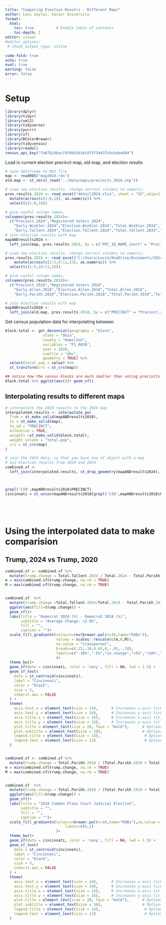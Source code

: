 ---
title: "Comparing Election Resutls - Different Maps"
author: Levi Sayles, Xavier University
format:
  html:
    toc: true          # Enable table of contents
    toc-depth: 2 
editor: visual
#editor_options: 
 # chunk_output_type: inline
  
code-fold: true
echo: true
eval: true
warning: false
error: false  
---

# Setup

```{r load-libraries, echo=FALSE, results='hide', message=FALSE, warning=FALSE}
library(dplyr)
library(tidyr)
library(xml2)
library(tidyverse)
library(purrr)
library(sf)
library(RColorBrewer)
library(tidycensus)
library(readxl)
census_api_key("fa67b1dbacf4fbbb1b14c875f34437c6cbdaa694")
```

Load in current election precinct map, old map, and election results

```{r}
# Save dataframe to RDS file
map <- readRDS("map2024.rds")
old.map <- st_zm(st_read("../data/maps/precincts_2018.shp"))

# Load new election results, change correct columns to numeric, 
pres.results.2024 <- read_excel("detail2024.xlsx", sheet = "32",skip=2) %>% 
  mutate(across(c(2:8,18), as.numeric)) %>% 
  select(c(1:8,18)) 

# give useful column names,
colnames(pres.results.2024)<-
  c("Precinct.2024","Registered Voters 2024",
    "Early.Winkler.2024","Election.Winkler.2024","Total.Winkler.2024",
    "Early.Tallent.2024","Election.Tallent.2024","Total.Tallent.2024","Total.2024")
# join election results with map
mapANDresults2024 <-
  left_join(map, pres.results.2024, by = c("PRC_ID_NAME_short" = "Precinct.2024"))

# Load new election results, change correct columns to numeric, 
pres.results.2018 <- read_excel("C:/Users/LeviS/OneDrive/Documents/2024 - 2025 XU/DSCI - 210 - Fall/Githob/11 - Inconsistent Geometries/detail2018.xlsx", sheet = "29",skip=2) %>% 
    mutate(across(c(2:5,9:11,15), as.numeric)) %>% 
  select(c(1:5,10:11,15))

# give useful column names,
colnames(pres.results.2018)<-
  c("Precinct.2018","Registered Voters 2018",
    "Early.Allen.2018","Election.Allen.2018","Total.Allen.2018",
    "Early.Parikh.2018","Election.Parikh.2018","Total.Parikh.2018","Total.2018")

# join election results with map
mapANDresults2018 <-
  left_join(old.map, pres.results.2018, by = c("PRECINCT" = "Precinct.2018"))
```

Get census population data for interpolating between

```{r get-census, echo=FALSE, results='hide', message=FALSE, warning=FALSE}
block.total <- get_decennial(geography = "block", 
                 state = "Ohio",
                 county = "Hamilton",
                 variables = "P1_001N", 
                 year = 2020,
                 sumfile = "dhc",
                 geometry = TRUE) %>% 
  select(total.pop = value) %>% 
  st_transform(crs = st_crs(map))

## notice how the census blocks are much smaller than voting precincts
block.total %>% ggplot(aes())+ geom_sf()
```

## Interpolating results to different maps

```{r}
# interpolate the 2020 results to the 2024 map
interpolated.results <- interpolate_pw(
  from = st_make_valid(mapANDresults2018),
  to = st_make_valid(map),
  to_id = "PRECINCT",
  extensive = TRUE,
  weights =st_make_valid(block.total),
  weight_column = "total.pop",
  crs = st_crs(map)
) 

# join the 2024 data, so that you have one sf object with a map
# and election results from 2020 and 2024
combined.sf <-
  left_join(interpolated.results, st_drop_geometry(mapANDresults2024), by = c("PRECINCT" = "PRECINCT"))




```

```{r}


grepl('CIN',mapANDresults2018$PRECINCT)
cincinnati = st_union(mapANDresults2018[grepl('CIN',mapANDresults2018$PRECINCT),])






```

# Using the interpolated data to make comparision

## Trump, 2024 vs Trump, 2020

```{r}

combined.sf <- combined.sf %>%
  mutate(trump.change = Total.Tallent.2024 / Total.2024 - Total.Parikh.2018 / Total.2018)
m = min(combined.sf$trump.change, na.rm = TRUE)
M = max(combined.sf$trump.change, na.rm = TRUE)


combined.sf  %>% 
  mutate(trump.change =Total.Tallent.2024/Total.2024 - Total.Parikh.2018/Total.2018) %>%
  ggplot(aes(fill=trump.change)) +
  geom_sf()+
  labs(title = "Democrat 2024 (%) - Democrat 2018 (%)",
       subtitle = "Average Change: +2.9%",
       fill = "", 
       caption = "")+
  scale_fill_gradientn(colours=rev(brewer.pal(n=10,name="RdBu")),
                       values = scales::rescale(c(m,0,M)),
                       na.value = "transparent",
                       breaks=c(.15,.10,0.05,0,-.05,-.10),
                       labels=c("-10%","-5%","no change","+5%","+10%","+15%")
                       )+
  theme_bw()+
  geom_sf(data = cincinnati, color = 'navy', fill = NA, lwd = 1.5) +
  geom_sf_text(
    data = st_centroid(cincinnati), 
    label = "Cincinnati", 
    color = "black", 
    size = 5, 
    inherit.aes = FALSE
  ) +
  theme(
    axis.text.x = element_text(size = 14),      # Increases x-axis tick labels
    axis.text.y = element_text(size = 14),      # Increases y-axis tick labels
    axis.title.x = element_text(size = 16),     # Increases x-axis title
    axis.title.y = element_text(size = 16),     # Increases y-axis title
    plot.title = element_text(size = 20, face = "bold"),      # Optional: Increase title size
    plot.subtitle = element_text(size = 16),                  # Optional: Increase subtitle size
    legend.title = element_text(size = 14),                    # Optional: Increase legend title
    legend.text = element_text(size = 12)                      # Optional: Increase legend text
  )



```

```{r}
combined.sf <- combined.sf %>%
  mutate(trump.change = Total.Parikh.2018 / (Total.Parikh.2018 + Total.Allen.2018) )
m = min(combined.sf$trump.change, na.rm = TRUE)
M = max(combined.sf$trump.change, na.rm = TRUE)


combined.sf  %>% 
  mutate(trump.change = Total.Parikh.2018 / (Total.Parikh.2018 + Total.Allen.2018)) %>%
  ggplot(aes(fill=trump.change)) +
  geom_sf()+
  labs(title = "2018 Common Pleas Court Judicial Election",
       subtitle = "",
       fill = "", 
       caption = "")+
  scale_fill_gradientn(colours=brewer.pal(n=10,name="RdBu"),na.value = "transparent",                        breaks=c(0,.25,0.5,.75,1),labels=c("0%","25%","50%","75%","100%"),
                           limits=c(0,1)
                       )+
  theme_bw()+
  geom_sf(data = cincinnati, color = 'navy', fill = NA, lwd = 1.5) +
  geom_sf_text(
    data = st_centroid(cincinnati), 
    label = "Cincinnati", 
    color = "black", 
    size = 5, 
    inherit.aes = FALSE
  ) +
  theme(
    axis.text.x = element_text(size = 14),      # Increases x-axis tick labels
    axis.text.y = element_text(size = 14),      # Increases y-axis tick labels
    axis.title.x = element_text(size = 16),     # Increases x-axis title
    axis.title.y = element_text(size = 16),     # Increases y-axis title
    plot.title = element_text(size = 20, face = "bold"),      # Optional: Increase title size
    plot.subtitle = element_text(size = 16),                  # Optional: Increase subtitle size
    legend.title = element_text(size = 14),                    # Optional: Increase legend title
    legend.text = element_text(size = 12)                      # Optional: Increase legend text
  )
```
